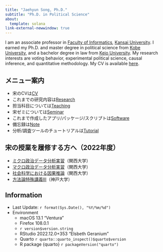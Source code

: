 ```yaml
---
title: "Jaehyun Song, Ph.D."
subtitle: "Ph.D. in Political Science"
about:
  template: solana
link-external-newwindow: true
---
```


I am an associate professor in [Faculty of Informatics](https://www.kansai-u.ac.jp/Fc_inf/), [Kansai University](https://www.kansai-u.ac.jp/). I earned my Ph.D. and master degree in political science from [Kobe University](https://www.kobe-u.ac.jp/), and a bachelor degree in law from [Keio University](https://www.keio.ac.jp/ja/). My research interests are voting behavior, experimental political science, causal inference, and quantitative methodology. My CV is available [here](cv/cv.pdf).

:::{.callout-note}
## メニュー案内

* 宋のCVは[CV](cv/index.qmd)
* これまでの研究内容は[Research](research/index.qmd)
* 担当科目については[Teaching](teaching/index.qmd)
* 宋ゼミについては[Seminar](seminar/index.qmd)
* これまで作成したアプリ/パッケージ/スクリプトは[Software](software/index.qmd)
* 備忘録は[Note](notes/index.qmd)
* 分析/調査ツールのチュートリアルは[Tutorial](tutorial/index.qmd)
:::

:::{.callout-note}
## 宋の授業を履修する方へ（2022年度）

* [ミクロ政治データ分析実習](https://www.jaysong.net/micro-book/)（関西大学）
* [マクロ政治データ分析実習](https://www.jaysong.net/macro-book/)（関西大学）
* [社会科学における因果推論](https://www.jaysong.net/kandai-ci/)（関西大学）
* [方法論特殊講義III](https://www.jaysong.net/kobe-ci/)（神戸大学）
:::

:::{.callout-note}
## Information

* Last Update: `r format(Sys.Date(), "%Y/%m/%d")`
* Environment
   * macOS 13.1 “Ventura”
   * Firefox 108.0.1
   * `r version$version.string`
   * RStudio 2022.12.0+353 “Elsbeth Geranium”
   * Quarto `r quarto::quarto_inspect()$quarto$version`
   * R package {quarto} `r packageVersion("quarto")`
:::
